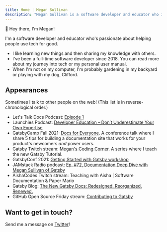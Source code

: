 ```yaml
---
title: Home | Megan Sullivan
description: "Megan Sullivan is a software developer and educator who is passionate about helping people use tech for good."
---
```






<RouteTargetHeading level={1} targetId="navigation">
  <span className={waveStyles}>👋</span> Hey there, I'm Megan!
</RouteTargetHeading>

I'm a software developer and educator who's passionate about helping people use tech for good.

- I like <Link to="/now">learning new things</Link> and then <Link to="/blog">sharing my knowledge</Link> with others.
- I've been a full-time software developer since 2018. You can read more about <Link to="/journey">my journey into tech</Link> or <Link to="manual">my personal user manual</Link>.
- When I'm not on my computer, I'm probably gardening in my backyard or playing with my dog, Clifford.

## Appearances

Sometimes I talk to other people on the web! (This list is in reverse-chronological order.)

- Let's Talk Docs Podcast: [Episode 1](https://ltd-podcast.sustainoss.org/1)
- Launchies Podcast: [Developer Education – Don’t Underestimate Your Own Expertise](https://dev.to/launchies/developer-education-don-t-underestimate-your-own-expertise-with-megan-sullivan)
- GatsbyCamp Fall 2021: [Docs for Everyone](https://www.youtube.com/watch?v=HnBNbG2Csv8). A conference talk where I share 5 tips for building a documentation site that works for your product's newcomers _and_ power users.
- Gatsby Twitch stream: [Megan's Coding Corner](https://www.youtube.com/playlist?list=PLCU2qJekvcN0tGUhPyscCYyVn1ee7APCA). A series where I teach the new Gatsby Tutorial.
- GatsbyConf 2021: [Getting Started with Gatsby workshop](https://www.youtube.com/watch?v=231bkZnebvo)
- JAMstack Radio podcast: [Ep. #72, Documentation Deep Dive with Megan Sullivan of Gatsby](https://www.youtube.com/watch?v=qTnVSMgLPHI)
- AishaCodes Twitch stream: Teaching with Aisha | Software Documentation & Paper Mario
- Gatsby Blog: [The New Gatsby Docs: Redesigned. Reorganized. Renewed.](https://www.gatsbyjs.com/blog/announcing-new-gatsby-docs-site)
- GitHub Open Source Friday stream: [Contributing to Gatsby](https://www.youtube.com/watch?v=4qHzcKIhKHQ)

<CallToActionBox>

## Want to get in touch?

Send me a message on [Twitter](https://twitter.com/meganesulli)!

</CallToActionBox>

<MailingListSignupForm />

